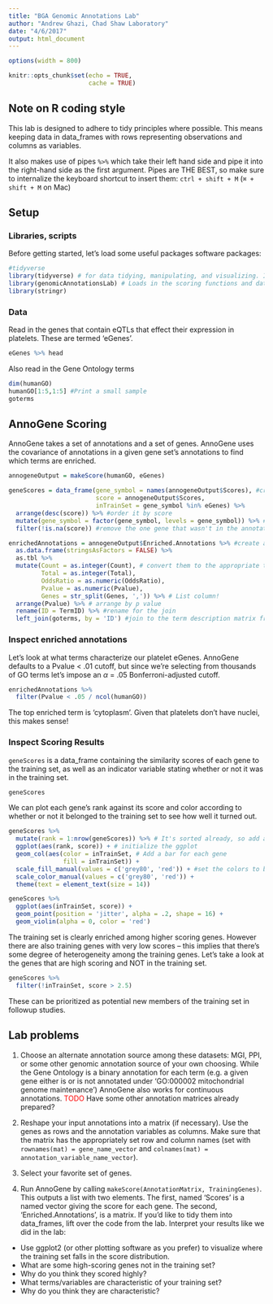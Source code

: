 ```yaml
---
title: "BGA Genomic Annotations Lab"
author: "Andrew Ghazi, Chad Shaw Laboratory"
date: "4/6/2017"
output: html_document
---
```


```r
options(width = 800)
```

```r
knitr::opts_chunk$set(echo = TRUE,
                      cache = TRUE)
```

## Note on R coding style

This lab is designed to adhere to tidy principles where possible. This means keeping data in data_frames with rows representing observations and columns as variables. 

It also makes use of pipes `%>%` which take their left hand side and pipe it into the right-hand side as the first argument. Pipes are THE BEST, so make sure to internalize the keyboard shortcut to insert them: `ctrl + shift + M` (`⌘ + shift + M` on Mac) 

## Setup

### Libraries, scripts
Before getting started, let's load some useful packages software packages:
```r
#tidyverse
library(tidyverse) # for data tidying, manipulating, and visualizing. Includes dplyr and ggplot2 among others
library(genomicAnnotationsLab) # Loads in the scoring functions and data
library(stringr)

```

### Data
Read in the genes that contain eQTLs that effect their expression in platelets. These are termed 'eGenes'.

```r
eGenes %>% head
```

Also read in the Gene Ontology terms
```r

dim(humanGO)
humanGO[1:5,1:5] #Print a small sample
goterms

```

## AnnoGene Scoring

AnnoGene takes a set of annotations and a set of genes. AnnoGene uses the covariance of annotations in a given gene set's annotations to find which terms are enriched.

```r
annogeneOutput = makeScore(humanGO, eGenes)

geneScores = data_frame(gene_symbol = names(annogeneOutput$Scores), #create a data_frame with the scores and symbols
                        score = annogeneOutput$Scores,
                        inTrainSet = gene_symbol %in% eGenes) %>% 
  arrange(desc(score)) %>% #order it by score
  mutate(gene_symbol = factor(gene_symbol, levels = gene_symbol)) %>% #convert the symbol to a factor
  filter(!is.na(score)) #remove the one gene that wasn't in the annotation source

enrichedAnnotations = annogeneOutput$Enriched.Annotations %>% #create a data_frame from the enriched annotation information
  as.data.frame(stringsAsFactors = FALSE) %>% 
  as.tbl %>% 
  mutate(Count = as.integer(Count), # convert them to the appropriate types
         Total = as.integer(Total),
         OddsRatio = as.numeric(OddsRatio),
         Pvalue = as.numeric(Pvalue),
         Genes = str_split(Genes, ',')) %>% # List column!
  arrange(Pvalue) %>% # arrange by p value
  rename(ID = TermID) %>% #rename for the join
  left_join(goterms, by = 'ID') #join to the term description matrix from before
```

### Inspect enriched annotations

Let's look at what terms characterize our platelet eGenes. AnnoGene defaults to a Pvalue < .01 cutoff, but since we're selecting from thousands of GO terms let's impose an $\alpha$ = .05 Bonferroni-adjusted cutoff. 
```r
enrichedAnnotations %>% 
  filter(Pvalue < .05 / ncol(humanGO))
```

The top enriched term is 'cytoplasm'. Given that platelets don't have nuclei, this makes sense!

### Inspect Scoring Results

`geneScores` is a data_frame containing the similarity scores of each gene to the training set, as well as an indicator variable stating whether or not it was in the training set.
```r
geneScores
```

We can plot each gene's rank against its score and color according to whether or not it belonged to the training set to see how well it turned out.
```r
geneScores %>% 
  mutate(rank = 1:nrow(geneScores)) %>% # It's sorted already, so add a ranking variable
  ggplot(aes(rank, score)) + # initialize the ggplot
  geom_col(aes(color = inTrainSet, # Add a bar for each gene
               fill = inTrainSet)) +
  scale_fill_manual(values = c('grey80', 'red')) + #set the colors to be used
  scale_color_manual(values = c('grey80', 'red')) +
  theme(text = element_text(size = 14))
```

```r
geneScores %>% 
  ggplot(aes(inTrainSet, score)) + 
  geom_point(position = 'jitter', alpha = .2, shape = 16) +
  geom_violin(alpha = 0, color = 'red')
```


The training set is clearly enriched among higher scoring genes. However there are also training genes with very low scores -- this implies that there's some degree of heterogeneity among the training genes. Let's take a look at the genes that are high scoring and NOT in the training set.

```r
geneScores %>% 
  filter(!inTrainSet, score > 2.5)
```

These can be prioritized as potential new members of the training set in followup studies.

## Lab problems

1. Choose an alternate annotation source among these datasets: MGI, PPI, or some other genomic annotation source of your own choosing. While the Gene Ontology is a binary annotation for each term (e.g. a given gene either is or is not annotated under 'GO:000002 mitochondrial genome maintenance') AnnoGene also works for continuous annotations.  <span style="color:red">TODO</span> Have some other annotation matrices already prepared?

2. Reshape your input annotations into a matrix (if necessary). Use the genes as rows and the annotation variables as columns. Make sure that the matrix has the appropriately set row and column names (set with `rownames(mat) = gene_name_vector` and `colnames(mat) = annotation_variable_name_vector`).

3. Select your favorite set of genes.

4. Run AnnoGene by calling `makeScore(AnnotationMatrix, TrainingGenes)`. This outputs a list with two elements. The first, named 'Scores' is a named vector giving the score for each gene. The second, 'Enriched.Annotations', is a matrix. If you'd like to tidy them into data_frames, lift over the code from the lab. Interpret your results like we did in the lab:  
* Use ggplot2 (or other plotting software as you prefer) to visualize where the training set falls in the score distribution.
* What are some high-scoring genes not in the training set? 
* Why do you think they scored highly?
* What terms/variables are characteristic of your training set?
* Why do you think they are characteristic?





